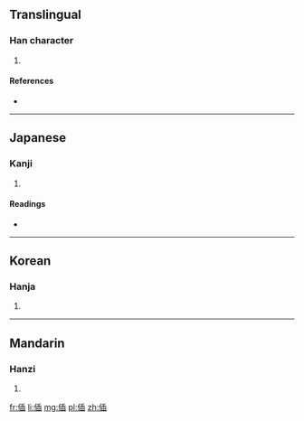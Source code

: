 ==Translingual==

===Han character===
{{Han char|rn=9|rad=人|as=09|sn=11|four=2127<sub>7</sub>|canj=人竹十X (OHJX)}}

# {{defn|Han|sort=人09}}

====References====
* {{Han ref|kx=0110.310|dkj=00863|dj=0236.150|hdz=10192.040|uh=505B|ud=20571|bh=D458|bd=54360}}

----

==Japanese==

===Kanji===
{{ja-kanji|grade=|rs=人09}}

# {{defn|lang=ja|sort=人09}}

====Readings====
* {{ja-readings|on=[[そう]] (sō), [[さふ]] (safu)|kun=[[わるがしこい]] (warugashikoi)}}

----

==Korean==

===Hanja===
{{ko-hanja|hangeul=삽|rv=sap|mr=sap}}

# {{defn|lang=ko|sort=人09}}

----

==Mandarin==

===Hanzi===
{{cmn-hanzi|pin=[[chā]] ([[cha1]])|wg=[[ch'a1|ch'a<sup>1</sup>]]}}

# {{defn|lang=cmn|sort=人09}}

[[fr:偛]]
[[li:偛]]
[[mg:偛]]
[[pl:偛]]
[[zh:偛]]